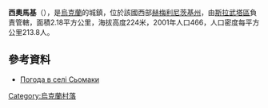 {{coord|50|25|27|N|27|4|20|E|scale:100000|display=title}}

'''西奧馬基'''（{{lang-uk|Сьомаки}}），是[[烏克蘭|烏克蘭]]的城鎮，位於該國西部[[赫梅利尼茨基州|赫梅利尼茨基州]]，由[[斯拉武塔區|斯拉武塔區]]負責管轄，面積2.18平方公里，海拔高度224米，2001年人口466，人口密度每平方公里213.8人。

==參考資料==
* [http://weather.in.ua/ua/hmel'nickaja/25681 Погода в селі Сьомаки] {{Wayback|url=http://weather.in.ua/ua/hmel'nickaja/25681 |date=20111220121748 }}

{{Ukraine-geo-stub}}
[[Category:烏克蘭村落|Category:烏克蘭村落]]